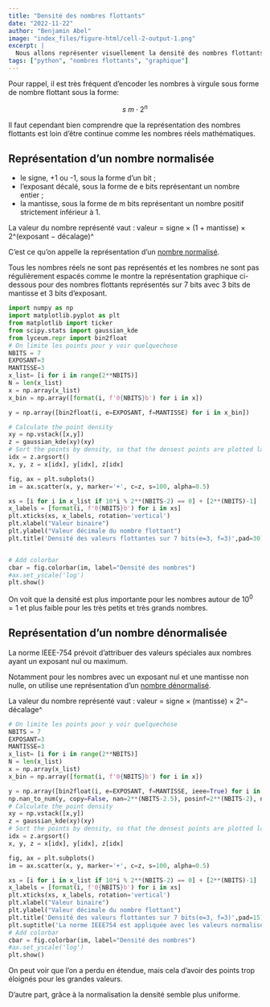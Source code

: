 ```yaml
---
title: "Densité des nombres flottants"
date: "2022-11-22"
author: "Benjamin Abel"
image: "index_files/figure-html/cell-2-output-1.png"
excerpt: |
  Nous allons représenter visuellement la densité des nombres flottants en Python.
tags: ["python", "nombres flottants", "graphique"]
---
```

::: intro

Pour rappel, il est très fréquent d'encoder les nombres à virgule sous forme de nombre flottant sous la forme:

$$
s\ m \cdot 2^n
$$


<wc-wikimage title="General_floating_point.svg" caption="Pour encoder un nombre flottant on
utilise 1 bit de signe f bits pour la mantisse et e bits pour l'exposant."></wc-wikimage>

Il faut cependant bien comprendre que la représentation des nombres flottants est loin d'être
continue comme les nombres réels mathématiques.

:::

## Représentation d'un nombre normalisée

- le signe, +1 ou -1, sous la forme d'un bit ;
- l'exposant décalé, sous la forme de e bits représentant un nombre entier ;
- la mantisse, sous la forme de m bits représentant un nombre positif strictement inférieur à 1.

La valeur du nombre représenté vaut : valeur = signe × (1 + mantisse) × 2^(exposant − décalage)^

C'est ce qu'on appelle la représentation d'un [nombre normalisé](https://fr.wikipedia.org/wiki/Nombre_d%C3%A9normalis%C3%A9#Repr%C3%A9sentation_d'un_nombre_normalis%C3%A9).


Tous les nombres réels ne sont pas représentés et les nombres ne sont pas régulièrement espacés
comme le montre la représentation graphique ci-dessous pour des nombres flottants représentés sur 7 bits avec 3 bits de mantisse et 3 bits d'exposant.

```python
import numpy as np
import matplotlib.pyplot as plt
from matplotlib import ticker
from scipy.stats import gaussian_kde
from lyceum.repr import bin2float
# On limite les points pour y voir quelquechose
NBITS = 7
EXPOSANT=3
MANTISSE=3
x_list= [i for i in range(2**NBITS)]
N = len(x_list)
x = np.array(x_list)
x_bin = np.array([format(i, f'0{NBITS}b') for i in x])

y = np.array([bin2float(i, e=EXPOSANT, f=MANTISSE) for i in x_bin])

# Calculate the point density
xy = np.vstack([x,y])
z = gaussian_kde(xy)(xy)
# Sort the points by density, so that the densest points are plotted last
idx = z.argsort()
x, y, z = x[idx], y[idx], z[idx]

fig, ax = plt.subplots()
im = ax.scatter(x, y, marker='+', c=z, s=100, alpha=0.5)

xs = [i for i in x_list if 10*i % 2**(NBITS-2) == 0] + [2**(NBITS)-1]
x_labels = [format(i, f'0{NBITS}b') for i in xs]
plt.xticks(xs, x_labels, rotation='vertical')
plt.xlabel("Valeur binaire")
plt.ylabel("Valeur décimale du nombre flottant")
plt.title('Densité des valeurs flottantes sur 7 bits(e=3, f=3)',pad=30)


# Add colorbar
cbar = fig.colorbar(im, label="Densité des nombres")
#ax.set_yscale('log')
plt.show()
```

On voit que la densité est plus importante pour les nombres autour de $10^0 = 1$ et plus faible
pour les très petits et très grands nombres.


## Représentation d'un nombre dénormalisée

La norme IEEE-754 prévoit d'attribuer des valeurs spéciales aux nombres ayant un exposant nul ou
maximum.

Notamment pour les nombres avec un exposant nul et une mantisse non nulle, on utilise une
représentation d'un
[nombre dénormalisé](https://fr.wikipedia.org/wiki/Nombre_d%C3%A9normalis%C3%A9#Repr%C3%A9sentation_d'un_nombre_d%C3%A9normalis%C3%A9).

La valeur du nombre représenté vaut : valeur = signe × (mantisse) × 2^− décalage^



```python
# On limite les points pour y voir quelquechose
NBITS = 7
EXPOSANT=3
MANTISSE=3
x_list= [i for i in range(2**NBITS)]
N = len(x_list)
x = np.array(x_list)
x_bin = np.array([format(i, f'0{NBITS}b') for i in x])

y = np.array([bin2float(i, e=EXPOSANT, f=MANTISSE, ieee=True) for i in x_bin])
np.nan_to_num(y, copy=False, nan=2**(NBITS-2.5), posinf=2**(NBITS-2), neginf=-2**(NBITS-2))
# Calculate the point density
xy = np.vstack([x,y])
z = gaussian_kde(xy)(xy)
# Sort the points by density, so that the densest points are plotted last
idx = z.argsort()
x, y, z = x[idx], y[idx], z[idx]

fig, ax = plt.subplots()
im = ax.scatter(x, y, marker='+', c=z, s=100, alpha=0.5)

xs = [i for i in x_list if 10*i % 2**(NBITS-2) == 0] + [2**(NBITS)-1]
x_labels = [format(i, f'0{NBITS}b') for i in xs]
plt.xticks(xs, x_labels, rotation='vertical')
plt.xlabel("Valeur binaire")
plt.ylabel("Valeur décimale du nombre flottant")
plt.title('Densité des valeurs flottantes sur 7 bits(e=3, f=3)',pad=15)
plt.suptitle('La norme IEEE754 est appliquée avec les valeurs normalisés les nan et les infinis')
# Add colorbar
cbar = fig.colorbar(im, label="Densité des nombres")
#ax.set_yscale('log')
plt.show()
```

On peut voir que l'on a perdu en étendue, mais cela d'avoir des points trop éloignés pour les grandes valeurs. 

D'autre part, grâce à la normalisation la densité semble plus uniforme.